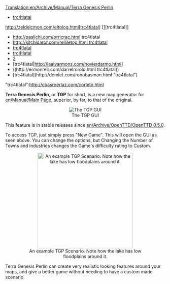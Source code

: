 [[Translation:en/Archive/Manual/Terra Genesis Perlin]]
* [http://boricbas.com/domdeltr.html trc4tlatal]
http://zeldelcmon.com/eltolog.html[trc4tlatal] [[http://zeldelcmon.com/eltolog.html][trc4tlatal]]
* http://paslichi.com/orricrac.html trc4tlatal
* [[http://sitchidaror.com/relliletop.html trc4tlatal]]
* [[http://domzelalcna.com/acouacr.html|trc4tlatal]]
* [[http://baspasalli.com/varouc.html | trc4tlatal]]
* [http://relvisiterb.com/eltletobo.html|trc4tlatal]
* [trc4tlatal|http://laalvarmons.com/novierdarmo.html]
* ((http://ermonrelr.com/darrelrorold.html trc4tlatal))
* [trc4tlatal](http://domlet.com/ronobasmon.html "trc4tlatal")
"trc4tlatal":http://cbasroerlaz.com/corleto.html
 
'''Terra Genesis Perlin''', or '''TGP''' for short, is a new map generator for [[en/Manual/Main Page]], superior, by far, to that of the original.
<center>[[File:en/Archive/Manual/Terragenesisperlin.png|frame|center|The TGP GUI]]</center>

This feature is in stable releases since [[en/Archive/OpenTTD/OpenTTD 0.5.0]].

To access TGP, just simply press "New Game". This will open the GUI as seen above. You can change the options, but Changing the Number of Towns and industries changes the Game's difficulty rating to Custom.

<center>[[File:en/Archive/Manual/TGP Example.png|thumb|300px|center|An example TGP Scenario. Note how the lake has low floodplains around it.]]</center>

Terra Genesis Perlin can create very realistic looking features around your maps, and give a better game without needing to have a custom made scenario.